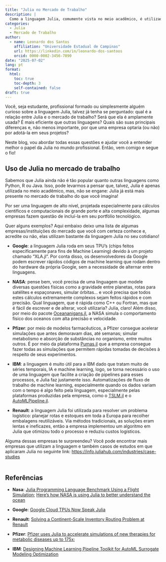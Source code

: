 ---
title: "Julia no Mercado de Trabalho"
description: |
  Como a linguagem Julia, comumente vista no meio acadêmico, é utilizada pelas grandes empresas no mercado de trabalho?
categories:
  - Julia
  - Mercado de Trabalho
author:
  - name: Leonardo dos Santos
    affiliation: "Universidade Estadual de Campinas"
    url: https://linkedin.com/in/leonardo-dos-santoos
    orcid: 0000-0002-3456-7890
date: "2025-07-02"
lang: pt
format:
  html:
    toc: true
    toc-depth: 3
    self-contained: false
draft: true
---

Você, seja estudante, profissional formado ou simplesmente alguém curioso sobre a linguagem Julia, talvez já tenha se perguntado: qual é a relação entre Julia e o mercado de trabalho? Será que ela é amplamente usada? É mais eficiente que outras linguagens? Quais são suas principais diferenças e, não menos importante, por que uma empresa optaria (ou não) por adotá-la em seus projetos?

Neste blog, vou abordar todas essas questões e ajudar você a entender melhor o papel da Julia no mundo profissional. Então, vem comigo e segue o fio!



## Uso de Julia no mercado de trabalho

Sabemos que Julia ainda não é tão popular quanto outras linguagens como Python, R ou Java. Isso, pode levarmos a pensar que, talvez, Julia é apenas utilizada no meio acadêmico, mas, não se engane: Julia já está mais presente no mercado de trabalho do que você imagina!

Por ser uma linguagem de alto nível, projetada especialmente para cálculos científicos e computacionais de grande porte e alta complexidade, algumas empresas fazem questão de incluí-la em seu portfólio tecnológico.

Quer alguns exemplos? Aqui embaixo deixo uma lista de algumas empresas/instituições do mercado que você com certeza conhece e, acredite ou não, elas utilizam bastante da linguagem Julia no seu cotidiano!

-   **Google**: a linguagem Julia roda em seus TPU’s (chips feitos especificamente para fins de Machine Learning) devido à um projeto chamado “XLA.jl”. Por conta disso, os desenvolvedores da Google podem escrever rápidos códigos de machine learning que rodam dentro do hardware da própria Google, sem a necessidade de alternar entre linguagens.

-   **NASA**: pense bem, você precisa de uma linguagem que modele diversas questões físicas como a gravidade entre planetas, rotas para satélites e espaçonaves, simular órbitas… e você precisa que todos estes cálculos extremamente complexos sejam feitos rápidos e com precisão. Qual linguagem, que é rápida como C++ ou Fortran, mas que é fácil de escrever e de alterar, você utilizaria? Julia, claro! Além disso, por meio do pacote [Oceananigans.jl](https://juliapackages.com/p/oceananigans), a NASA simula o comportamento físico dos oceanos com alta precisão e velocidade.

-   **Pfizer**: por meio de modelos farmacêuticos, a Pfizer consegue acelerar simulações que antes demoravam dias, até semanas; simular metabolismo e absorção de substâncias no organismo, entre muitos outros. É por meio da plataforma [Pumas.jl](https://juliahub.com/products/pumas) que a empresa consegue fazer todas as simulações que permitem rápidas tomadas de decisões à respeito de seus experimentos.

-   **IBM**: a linguagem é muito útil para a IBM dado que tratam muito de séries temporais, IA e machine learning, logo, se torna necessário o uso de uma linguagem que facilite a criação de pipelines para esses processos, e Julia faz justamente isso. Automatizações de fluxo de trabalho de machine learning, especialmente quando os dados variam com o tempo é algo feito pela linguagem, especialmente pelas plataformas produzidas pela empresa, como o [TSLM.jl](https://github.com/IBM/TSML.jl) e o [AutoMLPipeline.jl](https://juliapackages.com/p/automlpipeline).

-   **Renault**: a linguagem Julia foi utilizada para resolver um problema logístico: planejar rotas e estoques em toda a Europa para recolher embalagens reutilizáveis. Via métodos tradicionais, as soluções eram lentas e ineficazes, então a empresa implementou um algoritmo em Julia que otimizou todo o processo e reduziu custos logísticos.

Alguma dessas empresas te surpreendeu? Você pode encontrar mais empresas que utilizam a linguagem e também casos de estudos em que aplicaram Julia no seguinte link: <https://info.juliahub.com/industries/case-studies>\
\

## Referências

-   **Nasa**: [Julia Programming Language Benchmark Using a Flight Simulation](https://ntrs.nasa.gov/citations/20200002329); [Here’s how NASA is using Julia to better understand the ocean](https://www.juliabloggers.com/heres-how-nasa-is-using-julia-to-better-understand-the-ocean)

-   **Google**: [Google Cloud TPUs Now Speak Julia](https://syncedreview.com/2018/10/25/google-cloud-tpus-now-speak-julia)

-   **Renault**: [Solving a Continent-Scale Inventory Routing Problem at Renault](https://pubsonline.informs.org/doi/10.1287/trsc.2022.0342)

-   **Pfizer**: [Pfizer uses Julia to accelerate simulations of new therapies for metabolic diseases up to 175x](https://juliahub.com/industries/case-studies/pfizer);

-   **IBM**:  [Designing Machine Learning Pipeline Toolkit for AutoML Surrogate Modeling Optimization](https://research.ibm.com/publications/designing-machine-learning-pipeline-toolkit-for-automl-surrogate-modeling-optimization?utm_source=chatgpt.com)